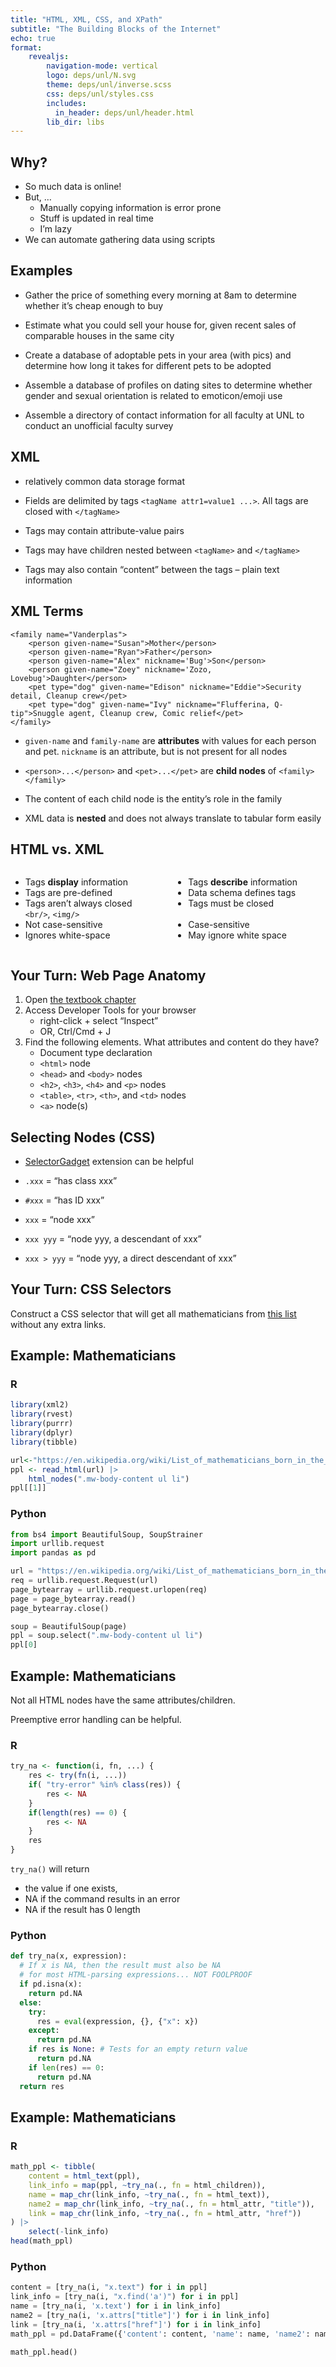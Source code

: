 ```yaml
---
title: "HTML, XML, CSS, and XPath"
subtitle: "The Building Blocks of the Internet"
echo: true
format: 
    revealjs:
        navigation-mode: vertical
        logo: deps/unl/N.svg
        theme: deps/unl/inverse.scss
        css: deps/unl/styles.css
        includes:
          in_header: deps/unl/header.html
        lib_dir: libs
---
```


## Why?
::: incremental
- So much data is online!
- But, ...
    - Manually copying information is error prone
    - Stuff is updated in real time
    - I'm lazy

- We can automate gathering data using scripts
:::

## Examples {.smaller}

- Gather the price of something every morning at 8am to determine whether it's cheap enough to buy

- Estimate what you could sell your house for, given recent sales of comparable houses in the same city

- Create a database of adoptable pets in your area (with pics) and determine how long it takes for different pets to be adopted

- Assemble a database of profiles on dating sites to determine whether gender and sexual orientation is related to emoticon/emoji use

- Assemble a directory of contact information for all faculty at UNL to conduct an unofficial faculty survey

## XML

- relatively common data storage format
- Fields are delimited by tags `<tagName attr1=value1 ...>`. All tags are closed with `</tagName>`

- Tags may contain attribute-value pairs

- Tags may have children nested between `<tagName>` and `</tagName>`

- Tags may also contain "content" between the tags -- plain text information


## XML Terms {.smaller}

```
<family name="Vanderplas">
    <person given-name="Susan">Mother</person>
    <person given-name="Ryan">Father</person>
    <person given-name="Alex" nickname='Bug'>Son</person>
    <person given-name="Zoey" nickname='Zozo, Lovebug'>Daughter</person>
    <pet type="dog" given-name="Edison" nickname="Eddie">Security detail, Cleanup crew</pet>
    <pet type="dog" given-name="Ivy" nickname="Flufferina, Q-tip">Snuggle agent, Cleanup crew, Comic relief</pet>
</family>
```

- `given-name` and `family-name` are **attributes** with values for each person and pet. `nickname` is an attribute, but is not present for all nodes

- `<person>...</person>` and `<pet>...</pet>` are **child nodes** of `<family></family>`

- The content of each child node is the entity's role in the family

- XML data is **nested** and does not always translate to tabular form easily

## HTML vs. XML

::: columns
::: column

- Tags **display** information
- Tags are pre-defined
- Tags aren't always closed    
[`<br/>`, `<img/>`]{.smaller}
- Not case-sensitive
- Ignores white-space
:::
::: column
- Tags **describe** information
- Data schema defines tags
- Tags must be closed    
&nbsp;
- Case-sensitive
- May ignore white space
:::
:::


## Your Turn: Web Page Anatomy {.smaller .inverse}

1. Open [the textbook chapter](https://srvanderplas.github.io/stat-computing-r-python/part-advanced-topics/03-web-scraping.html)
2. Access Developer Tools for your browser
    - right-click + select "Inspect" 
    - OR, Ctrl/Cmd + J

3. Find the following elements. What attributes and content do they have?
    - Document type declaration
    - `<html>` node
    - `<head>` and `<body>` nodes
    - `<h2>`, `<h3>`, `<h4>` and `<p>` nodes
    - `<table>`, `<tr>`, `<th>`, and `<td>` nodes
    - `<a>` node(s)
    
## Selecting Nodes (CSS)

- [SelectorGadget](https://selectorgadget.com/) extension can be helpful

- `.xxx` = "has class xxx"
- `#xxx` = "has ID xxx"
- `xxx` = "node xxx"
- `xxx yyy` = "node yyy, a  descendant of xxx"
- `xxx > yyy` = "node yyy, a direct descendant of xxx"

## Your Turn: CSS Selectors {.inverse}

Construct a CSS selector that will get all mathematicians from [this list](https://en.wikipedia.org/wiki/List_of_mathematicians_born_in_the_19th_century) without any extra links.


## Example: Mathematicians

::: panel-tabset

### R {-}

```r
library(xml2)
library(rvest)
library(purrr)
library(dplyr)
library(tibble)

url<-"https://en.wikipedia.org/wiki/List_of_mathematicians_born_in_the_19th_century"
ppl <- read_html(url) |>
    html_nodes(".mw-body-content ul li")
ppl[[1]]
```

### Python {-}

```python
from bs4 import BeautifulSoup, SoupStrainer
import urllib.request
import pandas as pd

url = "https://en.wikipedia.org/wiki/List_of_mathematicians_born_in_the_19th_century"
req = urllib.request.Request(url)
page_bytearray = urllib.request.urlopen(req)
page = page_bytearray.read()
page_bytearray.close()

soup = BeautifulSoup(page)
ppl = soup.select(".mw-body-content ul li")
ppl[0]
```

:::

## Example: Mathematicians

Not all HTML nodes have the same attributes/children.

Preemptive error handling can be helpful.

::: panel-tabset

### R {-}

```r
try_na <- function(i, fn, ...) {
    res <- try(fn(i, ...))
    if( "try-error" %in% class(res)) {
        res <- NA
    }
    if(length(res) == 0) {
        res <- NA
    }
    res
}
```

`try_na()` will return

- the value if one exists, 
- NA if the command results in an error
- NA if the result has 0 length

### Python {-}

```python
def try_na(x, expression):
  # If x is NA, then the result must also be NA
  # for most HTML-parsing expressions... NOT FOOLPROOF
  if pd.isna(x):
    return pd.NA
  else:
    try:
      res = eval(expression, {}, {"x": x})
    except:
      return pd.NA
    if res is None: # Tests for an empty return value
      return pd.NA
    if len(res) == 0:
      return pd.NA
  return res

```

:::


## Example: Mathematicians

::: panel-tabset
### R {-}

```r
math_ppl <- tibble(
    content = html_text(ppl),
    link_info = map(ppl, ~try_na(., fn = html_children)),
    name = map_chr(link_info, ~try_na(., fn = html_text)),
    name2 = map_chr(link_info, ~try_na(., fn = html_attr, "title")),
    link = map_chr(link_info, ~try_na(., fn = html_attr, "href"))
) |>
    select(-link_info)
head(math_ppl)
```

### Python {-}

```python
content = [try_na(i, "x.text") for i in ppl]
link_info = [try_na(i, "x.find('a')") for i in ppl]
name = [try_na(i, 'x.text') for i in link_info]
name2 = [try_na(i, 'x.attrs["title"]') for i in link_info]
link = [try_na(i, 'x.attrs["href"]') for i in link_info]
math_ppl = pd.DataFrame({'content': content, 'name': name, 'name2': name2, 'link': link})

math_ppl.head()
```

:::


